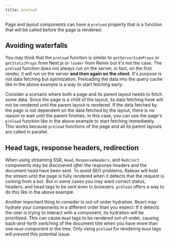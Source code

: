 ```yaml
---
title: preload
---
```



Page and layout components can have a `preload` property that is a function that will be called before the page is rendered:


<SampleViewer code={preloadExample} />

## Avoiding waterfalls

You may think that the `preload` function is similar to `getServerSideProps` or `getStaticProps` from Next.js or `loader` from Remix but it's not the case. The `preload` function does not always run on the server, in fact, on the first render, it will run on the server **and then again on the client**. It's purpose is not data fetching but optimization. Preloading the data into the query cache like in the above example is a way to start fetching early:

Consider a scenario where both a page and its parent layout needs to fetch some data. Since the page is a child of the layout, its data fetching hook will not be rendered until the parent layout is rendered. If the data fetched by the page is not dependent on the data fetched by the layout, there is no reason to wait until the parent finishes. In this case, you can use the page's `preload` function like in the above example to start fetching immediately. This works because `preload` functions of the page and all its parent layouts are called in parallel.

## Head tags, response headers, redirection

When using streaming SSR, `Head`, `ResponseHeaders`, and `Redirect` components may be discovered _after_ the response headers and the document head have been sent. To avoid SEO problems, Rakkas will hold the stream until the page is fully rendered when it detects that the request is coming from a bot. But in some cases you may want correct status, headers, and head tags to be sent even to browsers. `preload` offers a way to do this like in the above example.

Another important thing to consider is out-of-order hydration. React may hydrate your components in a different order than you expect: If it detects the user is trying to interact with a component, its hydration will be prioritized. This can cause `Head` tags to be rendered out-of-order, causing back-and-forth switching of the document title when you have more than one `Head` component in the tree. Only using `preload` for rendering `Head` tags will prevent this potential issue.
